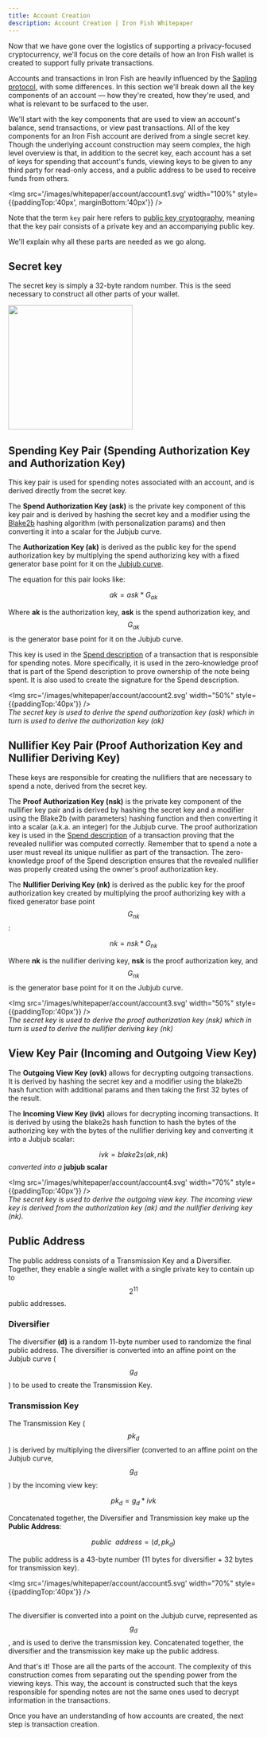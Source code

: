 ```yaml
---
title: Account Creation
description: Account Creation | Iron Fish Whitepaper
---
```


Now that we have gone over the logistics of supporting a privacy-focused cryptocurrency, we'll focus on the core details of how an Iron Fish wallet is created to support fully private transactions.

Accounts and transactions in Iron Fish are heavily influenced by the [Sapling protocol](https://github.com/zcash/zips/blob/master/protocol/sapling.pdf), with some differences. In this section we'll break down all the key components of an account — how they're created, how they're used, and what is relevant to be surfaced to the user.

We'll start with the key components that are used to view an account's balance, send transactions, or view past transactions. All of the key components for an Iron Fish account are derived from a single secret key. Though the underlying account construction may seem complex, the high level overview is that, in addition to the secret key, each account has a set of keys for spending that account's funds, viewing keys to be given to any third party for read-only access, and a public address to be used to receive funds from others.

<Img src='/images/whitepaper/account/account1.svg' width="100%" style={{paddingTop:'40px', marginBottom:'40px'}} />

Note that the term `key` pair here refers to [public key cryptography](https://en.wikipedia.org/wiki/Public-key_cryptography), meaning that the key pair consists of a private key and an accompanying public key.

We'll explain why all these parts are needed as we go along.

## Secret key

The secret key is simply a 32-byte random number. This is the seed necessary to construct all other parts of your wallet.

<Img src='/images/whitepaper/account/2_data_structure_models_secret_key.svg' width="250px" />

## Spending Key Pair (Spending Authorization Key and Authorization Key)

This key pair is used for spending notes associated with an account, and is derived directly from the secret key.

The **Spend Authorization Key (ask)** is the private key component of this key pair and is derived by hashing the secret key and a modifier using the [Blake2b](https://blake2.net/) hashing algorithm (with personalization params) and then converting it into a scalar for the Jubjub curve.

The **Authorization Key (ak)** is derived as the public key for the spend authorization key by multiplying the spend authorizing key with a fixed generator base point for it on the [Jubjub curve](/learn/whitepaper/appendix#bls-12-381-and-the-jubjub-curve).

The equation for this pair looks like:

$$ak = ask * G_{ak}$$

Where **ak** is the authorization key, **ask** is the spend authorization key, and $$G_{ak}$$ is the generator base point for it on the Jubjub curve.

This key is used in the [Spend description](/learn/whitepaper/transaction#spend-description) of a transaction that is responsible for spending notes. More specifically, it is used in the zero-knowledge proof that is part of the Spend description to prove ownership of the note being spent. It is also used to create the signature for the Spend description.

<Img src='/images/whitepaper/account/account2.svg' width="50%" style={{paddingTop:'40px'}} />
<br />
<em>The secret key is used to derive the spend authorization key (ask) which in turn is used to derive the authorization key (ak)</em>

## Nullifier Key Pair (Proof Authorization Key and Nullifier Deriving Key)

These keys are responsible for creating the nullifiers that are necessary to spend a note, derived from the secret key.

The **Proof Authorization Key (nsk)** is the private key component of the nullifier key pair and is derived by hashing the secret key and a modifier using the Blake2b (with parameters) hashing function and then converting it into a scalar (a.k.a. an integer) for the Jubjub curve. The proof authorization key is used in the [Spend description](/learn/whitepaper/transaction#spend-description) of a transaction proving that the revealed nullifier was computed correctly. Remember that to spend a note a user must reveal its unique nullifier as part of the transaction. The zero-knowledge proof of the Spend description ensures that the revealed nullifier was properly created using the owner's proof authorization key.

The **Nullifier Deriving Key (nk)** is derived as the public key for the proof authorization key created by multiplying the proof authorizing key with a fixed generator base point $$G_{nk}$$:

$$nk = nsk * G_{nk}$$

Where **nk** is the nullifier deriving key, **nsk** is the proof authorization key, and $$G_{nk}$$ is the generator base point for it on the Jubjub curve.

<Img src='/images/whitepaper/account/account3.svg' width="50%" style={{paddingTop:'40px'}} />
<br />
<em>The secret key is used to derive the proof authorization key (nsk) which in turn is used to derive the nullifier deriving key (nk)</em>

## View Key Pair (Incoming and Outgoing View Key)

The **Outgoing View Key (ovk)** allows for decrypting outgoing transactions. It is derived by hashing the secret key and a modifier using the blake2b hash function with additional params and then taking the first 32 bytes of the result.

The **Incoming View Key (ivk)** allows for decrypting incoming transactions. It is derived by using the blake2s hash function to hash the bytes of the authorizing key with the bytes of the nullifier deriving key and converting it into a Jubjub scalar:

$$ivk = blake2s(ak, nk)$$ <em>converted into a</em> **jubjub scalar**

<Img src='/images/whitepaper/account/account4.svg' width="70%" style={{paddingTop:'40px'}} />
<br />
<em>The secret key is used to derive the outgoing view key. The incoming view key is derived from the authorization key (ak) and the nullifier deriving key (nk).</em>

## Public Address

The public address consists of a Transmission Key and a Diversifier. Together, they enable a single wallet with a single private key to contain up to $$2^{11}$$ public addresses.

### Diversifier

The diversifier **(d)** is a random 11-byte number used to randomize the final public address. The diversifier is converted into an affine point on the Jubjub curve ($$g_d$$) to be used to create the Transmission Key.

### Transmission Key

The Transmission Key ($$pk_d$$) is derived by multiplying the diversifier (converted to an affine point on the Jubjub curve, $$g_d$$) by the incoming view key:

$$pk_d = g_d * ivk$$

Concatenated together, the Diversifier and Transmission key make up the **Public Address**:

$$public \enspace address = (d, pk_d)$$

The public address is a 43-byte number (11 bytes for diversifier + 32 bytes for transmission key).

<Img src='/images/whitepaper/account/account5.svg' width="70%" style={{paddingTop:'40px'}} />
<br />
<br />

The diversifier is converted into a point on the Jubjub curve, represented as $$g_{d}$$, and is used to derive the transmission key. Concatenated together, the diversifier and the transmission key make up the public address.

And that's it! Those are all the parts of the account. The complexity of this construction comes from separating out the spending power from the viewing keys. This way, the account is constructed such that the keys responsible for spending notes are not the same ones used to decrypt information in the transactions.

Once you have an understanding of how accounts are created, the next step is transaction creation.
